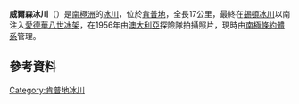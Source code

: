 {{coord|66|46|S|56|25|E|display=title}}

'''威爾森冰川'''（{{lang-en|Wilson Glacier}}）是[[南極洲|南極洲]]的[[冰川|冰川]]，位於[[肯普地|肯普地]]，全長17公里，最終在[[錫頓冰川|錫頓冰川]]以南注入[[愛德華八世冰架|愛德華八世冰架]]，在1956年由[[澳大利亞|澳大利亞]]探險隊拍攝照片，現時由[[南極條約體系|南極條約體系]]管理。

==參考資料==
{{usgs-gazetteer}}

{{DEFAULTSORT:Wilson Glacier}}
[[Category:肯普地冰川|Category:肯普地冰川]]


{{KempLand-geo-stub}}